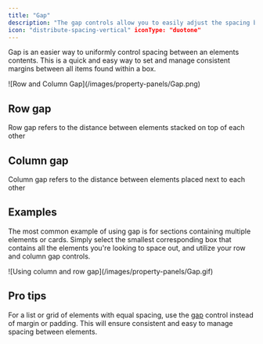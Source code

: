 ```yaml
---
title: "Gap"
description: "The gap controls allow you to easily adjust the spacing between elements within a box."
icon: "distribute-spacing-vertical" iconType: "duotone"
---
```


Gap is an easier way to uniformly control spacing between an elements contents. This is a quick and easy way to set and manage consistent margins between all items found within a box.

<Frame>![Row and Column Gap](/images/property-panels/Gap.png)</Frame>

## Row gap

Row gap refers to the distance between elements stacked on top of each other

## Column gap

Column gap refers to the distance between elements placed next to each other

## Examples

The most common example of using gap is for sections containing multiple elements or cards. Simply select the smallest corresponding box that contains all the elements you're looking to space out, and utilize your row and column gap controls.

<Frame>![Using column and row gap](/images/property-panels/Gap.gif)</Frame>

## Pro tips

For a list or grid of elements with equal spacing, use the [gap](/product/component/property-controls/gap) control instead of margin or padding. This will ensure consistent and easy to manage spacing between elements.
